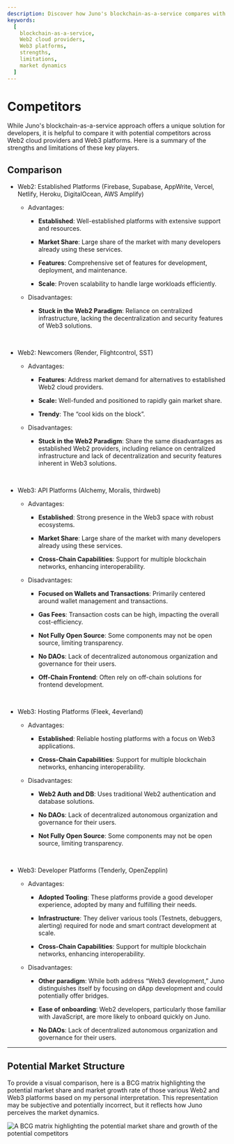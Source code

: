 ```yaml
---
description: Discover how Juno's blockchain-as-a-service compares with top Web2 cloud providers and Web3 platforms. Explore strengths, limitations, and market dynamics.
keywords:
  [
    blockchain-as-a-service,
    Web2 cloud providers,
    Web3 platforms,
    strengths,
    limitations,
    market dynamics
  ]
---
```


# Competitors

While Juno's blockchain-as-a-service approach offers a unique solution for developers, it is helpful to compare it with potential competitors across Web2 cloud providers and Web3 platforms. Here is a summary of the strengths and limitations of these key players.

## Comparison

- Web2: Established Platforms (Firebase, Supabase, AppWrite, Vercel, Netlify, Heroku, DigitalOcean, AWS Amplify)

  - Advantages:

    - **Established**: Well-established platforms with extensive support and resources.

    - **Market Share**: Large share of the market with many developers already using these services.

    - **Features**: Comprehensive set of features for development, deployment, and maintenance.

    - **Scale**: Proven scalability to handle large workloads efficiently.

  - Disadvantages:

    - **Stuck in the Web2 Paradigm**: Reliance on centralized infrastructure, lacking the decentralization and security features of Web3 solutions.

<br />

- Web2: Newcomers (Render, Flightcontrol, SST)

  - Advantages:

    - **Features**: Address market demand for alternatives to established Web2 cloud providers.

    - **Scale:** Well-funded and positioned to rapidly gain market share.

    - **Trendy**: The “cool kids on the block”.

  - Disadvantages:

    - **Stuck in the Web2 Paradigm**: Share the same disadvantages as established Web2 providers, including reliance on centralized infrastructure and lack of decentralization and security features inherent in Web3 solutions.

<br />

- Web3: API Platforms (Alchemy, Moralis, thirdweb)

  - Advantages:

    - **Established**: Strong presence in the Web3 space with robust ecosystems.

    - **Market Share**: Large share of the market with many developers already using these services.

    - **Cross-Chain Capabilities**: Support for multiple blockchain networks, enhancing interoperability.

  - Disadvantages:

    - **Focused on Wallets and Transactions**: Primarily centered around wallet management and transactions.

    - **Gas Fees**: Transaction costs can be high, impacting the overall cost-efficiency.

    - **Not Fully Open Source**: Some components may not be open source, limiting transparency.

    - **No DAOs**: Lack of decentralized autonomous organization and governance for their users.

    - **Off-Chain Frontend**: Often rely on off-chain solutions for frontend development.

<br />

- Web3: Hosting Platforms (Fleek, 4everland)

  - Advantages:

    - **Established**: Reliable hosting platforms with a focus on Web3 applications.

    - **Cross-Chain Capabilities**: Support for multiple blockchain networks, enhancing interoperability.

  - Disadvantages:

    - **Web2 Auth and DB**: Uses traditional Web2 authentication and database solutions.

    - **No DAOs**: Lack of decentralized autonomous organization and governance for their users.

    - **Not Fully Open Source**: Some components may not be open source, limiting transparency.

<br />

- Web3: Developer Platforms (Tenderly, OpenZepplin)

  - Advantages:

    - **Adopted Tooling**: These platforms provide a good developer experience, adopted by many and fulfilling their needs.

    - **Infrastructure**: They deliver various tools (Testnets, debuggers, alerting) required for node and smart contract development at scale.

    - **Cross-Chain Capabilities**: Support for multiple blockchain networks, enhancing interoperability.

  - Disadvantages:

    - **Other paradigm**: While both address “Web3 development,” Juno distinguishes itself by focusing on dApp development and could potentially offer bridges.

    - **Ease of onboarding**: Web2 developers, particularly those familiar with JavaScript, are more likely to onboard quickly on Juno.

    - **No DAOs**: Lack of decentralized autonomous organization and governance for their users.

---

## Potential Market Structure

To provide a visual comparison, here is a BCG matrix highlighting the potential market share and market growth rate of those various Web2 and Web3 platforms based on my personal interpretation. This representation may be subjective and potentially incorrect, but it reflects how Juno perceives the market dynamics.

![A BCG matrix highlighting the potential market share and growth of the potential competitors](../img/bcg.webp)
